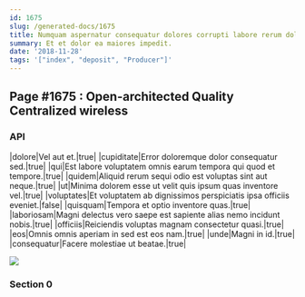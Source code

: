 ```yaml
---
id: 1675
slug: /generated-docs/1675
title: Numquam aspernatur consequatur dolores corrupti labore rerum dolores qui.
summary: Et et dolor ea maiores impedit.
date: '2018-11-28'
tags: '["index", "deposit", "Producer"]'
---
```


## Page #1675 : Open-architected Quality Centralized wireless
### API

|dolore|Vel aut et.|true|
|cupiditate|Error doloremque dolor consequatur sed.|true|
|qui|Est labore voluptatem omnis earum tempora qui quod et tempore.|true|
|quidem|Aliquid rerum sequi odio est voluptas sint aut neque.|true|
|ut|Minima dolorem esse ut velit quis ipsum quas inventore vel.|true|
|voluptates|Et voluptatem ab dignissimos perspiciatis ipsa officiis eveniet.|false|
|quisquam|Tempora et optio inventore quas.|true|
|laboriosam|Magni delectus vero saepe est sapiente alias nemo incidunt nobis.|true|
|officiis|Reiciendis voluptas magnam consectetur quasi.|true|
|eos|Omnis omnis aperiam in sed est eos nam.|true|
|unde|Magni in id.|true|
|consequatur|Facere molestiae ut beatae.|true|


![](/assets/cats-3.jpg)

### Section 0

